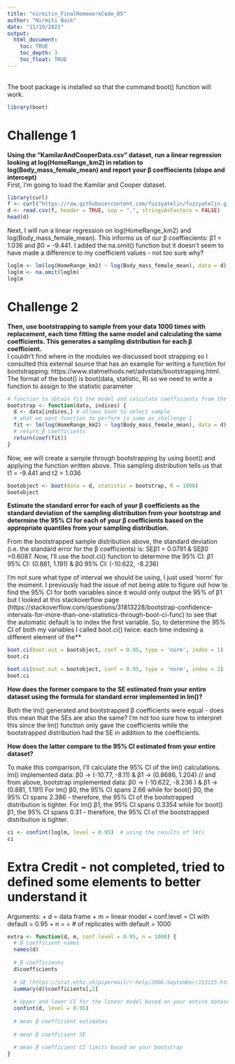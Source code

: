 ```yaml
---
title: "nirmitin_FinalHomeworkCode_05"
author: "Nirmiti Naik"
date: "11/10/2021"
output: 
  html_document:
    toc: TRUE
    toc_depth: 3
    toc_float: TRUE
---
```

<br> 
The boot package is installed so that the command boot() function will work.
```r
library(boot)
```

# **Challenge 1**
**Using the “KamilarAndCooperData.csv” dataset, run a linear regression looking at log(HomeRange_km2) in relation to log(Body_mass_female_mean) and report your β coeffiecients (slope and intercept)**
<br> 
First, I'm going to load the Kamilar and Cooper dataset.
```r
library(curl)
f <- curl("https://raw.githubusercontent.com/fuzzyatelin/fuzzyatelin.github.io/master/AN588_Fall21/KamilarAndCooperData.csv")
d <- read.csv(f, header = TRUE, sep = ",", stringsAsFactors = FALSE)
head(d)
```

Next, I will run a linear regression on log(HomeRange_km2) and log(Body_mass_female_mean). This informs us of our β coeffiecients: β1 = 1.036 and β0 = -9.441. I added the na.omit() function but it doesn't seem to have made a difference to my coefficient values - not too sure why? 
```r
loglm <- lm(log(HomeRange_km2) ~ log(Body_mass_female_mean), data = d)
loglm <- na.omit(loglm)
loglm
```

# **Challenge 2**
**Then, use bootstrapping to sample from your data 1000 times with replacement, each time fitting the same model and calculating the same coefficients. This generates a sampling distribution for each β coefficient.**
<br> 
I couldn't find where in the modules we discussed boot strapping so I consulted this external source that has an example for writing a function for bootstrapping: https://www.statmethods.net/advstats/bootstrapping.html. The format of the boot() is boot(data, statistic, R) so we need to write a function to assign to the statistic parameter
```r
# function to obtain fit the model and calculate coefficients from the data
bootstrap <- function(data, indices) {
  d <- data[indices,] # allows boot to select sample
  # what we want function to perform is same as challenge 1
  fit <- lm(log(HomeRange_km2) ~ log(Body_mass_female_mean), data = d) 
  # return β coefficients
  return(coef(fit))
}
```
Now, we will create a sample through bootstrapping by using boot() and applying the function written above. This sampling distribution tells us that t1 = -9.441 and t2 = 1.036
```r
bootobject <- boot(data = d, statistic = bootstrap, R = 1000)
bootobject
```

**Estimate the standard error for each of your β coefficients as the standard deviation of the sampling distribution from your bootstrap and determine the 95% CI for each of your β coefficients based on the appropriate quantiles from your sampling distribution.**

From the bootstrapped sample distribution above, the standard deviation (i.e. the standard error for the β coefficients) is: SEβ1 = 0.0791 & SEβ0  =0.6087. Now, I'll use the boot.ci() function to determine the 95% CI. β1 95% CI: (0.881, 1.191) & β0 95% CI: (-10.622,  -8.236)

I'm not sure what type of interval we should be using, I just used 'norm' for the moment. I previously had the issue of not being able to figure out how to find the 95% CI for both variables since it would only output the 95% of β1 but I looked at this stackoverflow page (https://stackoverflow.com/questions/31813228/bootstrap-confidence-intervals-for-more-than-one-statistics-through-boot-ci-func) to see that the automatic default is to index the first variable. So, to determine the 95% CI of both my variables I called boot.ci() twice: each time indexing a different element of the**

```r
boot.ci(boot.out = bootobject, conf = 0.95, type = 'norm', index = 1)
boot.ci

boot.ci(boot.out = bootobject, conf = 0.95, type = 'norm', index = 2)
boot.ci
```

**How does the former compare to the SE estimated from your entire dataset using the formula for standard error implemented in lm()?**

Both the lm() generated and bootstrapped β coefficients were equal - does this mean that the SEs are also the same? I'm not too sure how to interpret this since the lm() function only gave the coefficients while the bootstrapped distribution had the SE in addition to the coefficients.

**How does the latter compare to the 95% CI estimated from your entire dataset?**

To make this comparison, I'll calculate the 95% CI of the lm() calculations. lm() implemented data: β0 -> (-10.77, -8.11) & β1 -> (0.8686, 1.204) // and from above, bootstrap implemented data: β0 -> (-10.622,  -8.236 ) & β1 -> (0.881, 1.191) For lm() β0, the 95% CI spans 2.66 while for boot() β0, the 95% CI spans 2.386 - therefore, the 95% CI of the bootstrapped distribution is tighter. For lm() β1, the 95% CI spans 0.3354 while for boot() β1, the 95% CI spans 0.31 - therefore, the 95% CI of the bootstrapped distribution is tighter.

```r
ci <- confint(loglm, level = 0.95)  # using the results of lm()
ci
```

# **Extra Credit - not completed, tried to defined some elements to better understand it**
Arguments:
+ d = data frame
+ m = linear model
+ conf.level = CI with default = 0.95
+ n = = # of replicates with default = 1000
```r
extra <- function(d, m, conf.level = 0.95, n = 1000) {
  # β coefficient names
  names(d)
  
  # β coefficients 
  d$coefficients
  
  # SE (https://stat.ethz.ch/pipermail/r-help/2006-September/113115.html)
  summary(d)$coefficients[,2]
  
  # Upper and lower CI for the linear model based on your entire dataset
  confint(d, level = 0.95)
  
  # mean β coefficient estimates
  
  # mean β coefficient SE
  
  # mean β coefficient CI limits based on your bootstrap
}
```